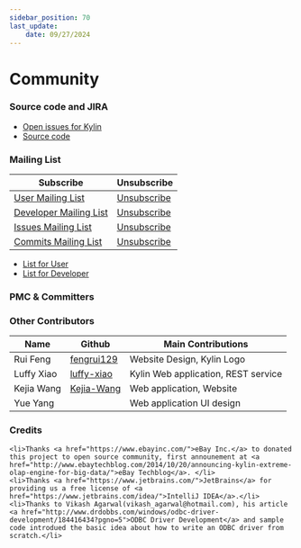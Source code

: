 ```yaml
---
sidebar_position: 70
last_update:
    date: 09/27/2024
---
```


# Community

### Source code and JIRA
 - [Open issues for Kylin](https://issues.apache.org/jira/issues/?filter=12352458)
 - [Source code](https://github.com/apache/kylin/tree/kylin5)

### Mailing List
|Subscribe|Unsubscribe|
|-----|-----|
|[User Mailing List](mailto:user-subscribe@kylin.apache.org) | [Unsubscribe](mailto:user-unsubscribe@kylin.apache.org)|
|[Developer Mailing List](mailto:dev-subscribe@kylin.apache.org) | [Unsubscribe](mailto:dev-unsubscribe@kylin.apache.org)|
|[Issues Mailing List](mailto:issues-subscribe@kylin.apache.org) | [Unsubscribe](mailto:issues-unsubscribe@kylin.apache.org)|
|[Commits Mailing List](mailto:commits-subscribe@kylin.apache.org) | [Unsubscribe](mailto:commits-unsubscribe@kylin.apache.org)|


- [List for User](https://lists.apache.org/list.html?user@kylin.apache.org)
- [List for Developer](https://lists.apache.org/list.html?dev@kylin.apache.org)

### PMC & Committers

<Community />

### Other Contributors
|Name|Github|Main Contributions|
|-----|-----|-----|
|Rui Feng|[fengrui129](https://github.com/fengrui129)|Website Design, Kylin Logo|
|Luffy Xiao|[luffy-xiao](http://github.com/luffy-xiao)|Kylin Web application, REST service|
|Kejia Wang|[Kejia-Wang](https://github.com/Kejia-Wang)|Web application, Website|
|Yue Yang||Web application UI design|

### Credits
 	<li>Thanks <a href="https://www.ebayinc.com/">eBay Inc.</a> to donated this project to open source community, first announement at <a href="http://www.ebaytechblog.com/2014/10/20/announcing-kylin-extreme-olap-engine-for-big-data/">eBay Techblog</a>. </li>
  	<li>Thanks <a href="https://www.jetbrains.com/">JetBrains</a> for providing us a free license of <a href="https://www.jetbrains.com/idea/">IntelliJ IDEA</a>.</li>
  	<li>Thanks to Vikash Agarwal(vikash_agarwal@hotmail.com), his article <a href="http://www.drdobbs.com/windows/odbc-driver-development/184416434?pgno=5">ODBC Driver Development</a> and sample code introdued the basic idea about how to write an ODBC driver from scratch.</li>
